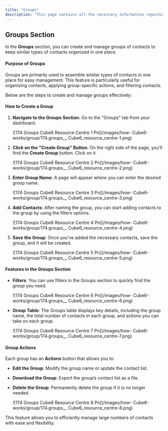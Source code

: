 ```yaml
---
title: "Groups"
description: "This page contains all the necessary information regarding the group section in inbox panel."
---
```


## **Groups Section**

In the **Groups** section, you can create and manage groups of contacts to keep similar types of contacts organized in one place.

#### **Purpose of Groups**

Groups are primarily used to assemble similar types of contacts in one place for easy management. This feature is particularly useful for organizing contacts, applying group-specific actions, and filtering contacts.

Below are the steps to create and manage groups effectively:

#### **How to Create a Group**

1. **Navigate to the Groups Section**: Go to the "Groups" tab from your dashboard.

   ![174 Groups  Cube6 Resource Centre 1 Pn](/images/how- Cube6-works/group/174.groups__ Cube6_resource_centre-1.png)
2. **Click on the "Create Group" Button**: On the right side of the page, you’ll find the **Create Group** button. Click on it.

   ![174 Groups  Cube6 Resource Centre 2 Pn](/images/how- Cube6-works/group/174.groups__ Cube6_resource_centre-2.png)
3. **Enter Group Name**: A page will appear where you can enter the desired group name.

   ![174 Groups  Cube6 Resource Centre 3 Pn](/images/how- Cube6-works/group/174.groups__ Cube6_resource_centre-3.png)
4. **Add Contacts**: After naming the group, you can start adding contacts to the group by using the filters options.

   ![174 Groups  Cube6 Resource Centre 4 Pn](/images/how- Cube6-works/group/174.groups__ Cube6_resource_centre-4.png)
5. **Save the Group**: Once you've added the necessary contacts, save the group, and it will be created.

   ![174 Groups  Cube6 Resource Centre 5 Pn](/images/how- Cube6-works/group/174.groups__ Cube6_resource_centre-5.png)

#### **Features in the Groups Section**

- **Filters**: You can use filters in the Groups section to quickly find the group you need.

  ![174 Groups  Cube6 Resource Centre 6 Pn](/images/how- Cube6-works/group/174.groups__ Cube6_resource_centre-6.png)
- **Group Table**: The Groups table displays key details, including the group name, the total number of contacts in each group, and actions you can take on each group.

  ![174 Groups  Cube6 Resource Centre 7 Pn](/images/how- Cube6-works/group/174.groups__ Cube6_resource_centre-7.png)

#### **Group Actions**

Each group has an **Actions** button that allows you to:

- **Edit the Group**: Modify the group name or update the contact list.
- **Download the Group**: Export the group’s contact list as a file.
- **Delete the Group**: Permanently delete the group if it is no longer needed.

  ![174 Groups  Cube6 Resource Centre 8 Pn](/images/how- Cube6-works/group/174.groups__ Cube6_resource_centre-8.png)

This feature allows you to efficiently manage large numbers of contacts with ease and flexibility.